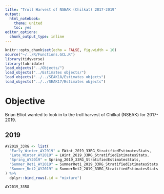 ```yaml
---
title: "Troll Harvest of NSEAK (Chilkat) 2017-2019"
output:
  html_notebook:
    theme: united
    toc: yes
editor_options: 
  chunk_output_type: inline
---
```


```r
knitr::opts_chunk$set(echo = FALSE, fig.width = 10)
source("~/../R/Functions.GCL.R")
library(tidyverse)
library(lubridate)
load_objects("../Objects/")
load_objects("../Estimates objects/")
load_objects("../../SEAK18/Estimates objects")
load_objects("../../SEAK17/Estimates objects")
```
# Objective
Brian Elliot wanted to look in to the troll harvest of Chilkat (NSEAK) for 2017-2019.

## 2019
```r
AY2019_33RG <- list(
  "Early_Winter_AY2019" = EWint_2019_33RG_StratifiedEstimatesStats,
  "Late_Winter_AY2019" = LWint_2019_33RG_StratifiedEstimatesStats,
  "Spring_AY2019" = Spring_2019_33RG_StratifiedEstimatesStats,
  "Summer_Ret1_AY2019" = SummerRet1_2019_33RG_StratifiedEstimatesStats,
  "Summer_Ret2_AY2019" = SummerRet2_2019_33RG_StratifiedEstimatesStats
) %>% 
  dplyr::bind_rows(.id = "mixture")
```

```r
AY2019_33RG
```

